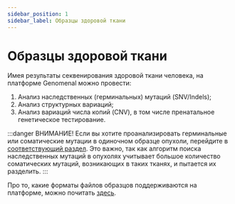 ---
sidebar_position: 1
sidebar_label: Образцы здоровой ткани
---

# Образцы здоровой ткани


<SectionDef />

Имея результаты секвенирования здоровой ткани человека, на платформе Genomenal можно провести:
1. Анализ наследственных (герминальных) мутаций (SNV/Indels);
2. Анализ структурных вариаций;
3. Анализ вариаций числа копий (CNV), в том числе пренатальное генетическое тестирование.


<SectionDef sample_type="образец или образцы здоровой ткани" />

:::danger ВНИМАНИЕ!
Если вы хотите проанализировать герминальные или соматические мутации в одиночном образце опухоли,
перейдите в [соответствующий раздел](/uploading-samples/tumor-normal/TN-sample).
Это важно, так как алгоритм поиска наследственных мутаций в опухолях учитывает большое количество
соматических мутаций, возникающих в таких тканях, и пытается их разделить.
:::

Про то, какие форматы файлов образцов поддерживаются на платформе, можно почитать [здесь](/data-for-analysis).


<TipForCNV />
